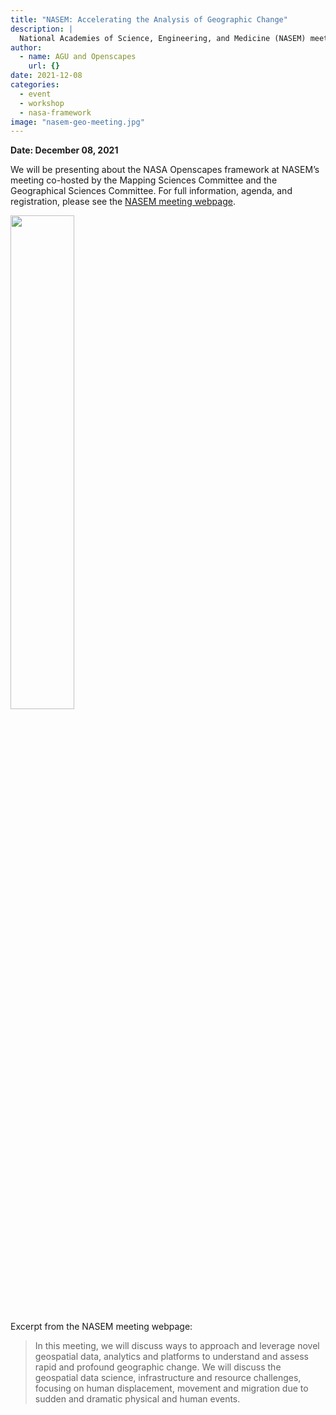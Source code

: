 ```yaml
---
title: "NASEM: Accelerating the Analysis of Geographic Change"
description: |
  National Academies of Science, Engineering, and Medicine (NASEM) meeting co-hosted by the Mapping Sciences Committee and the Geographical Sciences Committee. 
author:
  - name: AGU and Openscapes
    url: {}
date: 2021-12-08
categories: 
  - event 
  - workshop
  - nasa-framework
image: "nasem-geo-meeting.jpg"
---
```


**Date: December 08, 2021**\

We will be presenting about the NASA Openscapes framework at NASEM's meeting co-hosted by the Mapping Sciences Committee and the Geographical Sciences Committee. For full information, agenda, and registration, please see the [NASEM meeting webpage](https://www.nationalacademies.org/event/12-08-2021/accelerating-the-analysis-of-geographic-change). 

![](nasem-geo-meeting.jpg){width="45%" fig-align="center"}

Excerpt from the NASEM meeting webpage: 

> In this meeting, we will discuss ways to approach and leverage novel geospatial data, analytics and platforms to understand and assess rapid and profound geographic change. We will discuss the geospatial data science, infrastructure and resource challenges, focusing on human displacement, movement and migration due to sudden and dramatic physical and human events.
